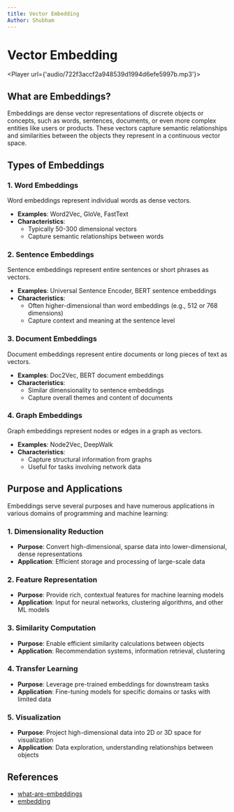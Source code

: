 ```yaml
---
title: Vector Embedding
Author: Shubham
---
```


# Vector Embedding

<Player url={'audio/722f3accf2a948539d1994d6efe5997b.mp3'}></Player>

## What are Embeddings?

Embeddings are dense vector representations of discrete objects or concepts, such as words, sentences, documents, or even more complex entities like users or products. These vectors capture semantic relationships and similarities between the objects they represent in a continuous vector space.

## Types of Embeddings

### 1. Word Embeddings

Word embeddings represent individual words as dense vectors.

- **Examples**: Word2Vec, GloVe, FastText
- **Characteristics**: 
  - Typically 50-300 dimensional vectors
  - Capture semantic relationships between words

### 2. Sentence Embeddings

Sentence embeddings represent entire sentences or short phrases as vectors.

- **Examples**: Universal Sentence Encoder, BERT sentence embeddings
- **Characteristics**:
  - Often higher-dimensional than word embeddings (e.g., 512 or 768 dimensions)
  - Capture context and meaning at the sentence level

### 3. Document Embeddings

Document embeddings represent entire documents or long pieces of text as vectors.

- **Examples**: Doc2Vec, BERT document embeddings
- **Characteristics**:
  - Similar dimensionality to sentence embeddings
  - Capture overall themes and content of documents

### 4. Graph Embeddings

Graph embeddings represent nodes or edges in a graph as vectors.

- **Examples**: Node2Vec, DeepWalk
- **Characteristics**:
  - Capture structural information from graphs
  - Useful for tasks involving network data

## Purpose and Applications

Embeddings serve several purposes and have numerous applications in various domains of programming and machine learning:

### 1. Dimensionality Reduction

- **Purpose**: Convert high-dimensional, sparse data into lower-dimensional, dense representations
- **Application**: Efficient storage and processing of large-scale data

### 2. Feature Representation

- **Purpose**: Provide rich, contextual features for machine learning models
- **Application**: Input for neural networks, clustering algorithms, and other ML models

### 3. Similarity Computation

- **Purpose**: Enable efficient similarity calculations between objects
- **Application**: Recommendation systems, information retrieval, clustering

### 4. Transfer Learning

- **Purpose**: Leverage pre-trained embeddings for downstream tasks
- **Application**: Fine-tuning models for specific domains or tasks with limited data

### 5. Visualization

- **Purpose**: Project high-dimensional data into 2D or 3D space for visualization
- **Application**: Data exploration, understanding relationships between objects


## References 

* [what-are-embeddings](https://www.cloudflare.com/en-gb/learning/ai/what-are-embeddings/)
* [embedding](https://www.ibm.com/topics/embedding)